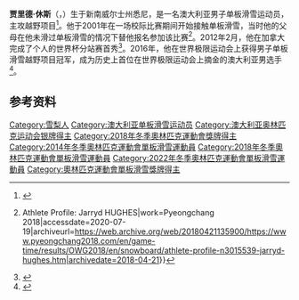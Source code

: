 {{NoteTA|G1=Sports}}
{{Infobox sportsperson
| name             = 贾里德·休斯
| image            = 
| image_size       = 
| nationality      = {{AUS}}
| birth_date       = {{birth date and age|1995|5|21|df=y}}
| birth_place      = {{AUS}}[[新南威尔士州|新南威尔士州]][[悉尼|悉尼]]
| height           = 
| weight           = 
| country          = {{AUS}}
| sport            = [[单板滑雪|单板滑雪]]
| coach            = 
| worlds           = 
| regionals        = 
| nationals        = 
| olympics         = 
| commonwealth     = 
| highestranking   = 
| pb               = 
| show-medals      = yes
| medaltemplates   = 
{{MedalSport|男子[[单板滑雪|单板滑雪]]}}
{{MedalCountry|{{AUS}}}}
{{MedalCompetition|[[奥林匹克运动会|奥林匹克运动会]]}}
{{MedalSilver|[[2018年冬季奥林匹克运动会|2018 平昌]]|[[2018年冬季奥林匹克运动会单板滑雪比赛|越野]]}}
{{MedalCompetition|世界青年单板滑雪锦标赛}}
{{MedalSilver|2012 内华达山|越野}}
{{MedalCompetition|[[世界极限运动会|世界极限运动会]]}}
{{MedalGold|2016 阿斯彭|越野}}
}}
'''贾里德·休斯'''（{{lang-en|Jarryd Hughes}}，{{bd|1995年|5月21日||}}）生于新南威尔士州悉尼，是一名澳大利亚男子单板滑雪运动员，主攻越野项目<ref name="owia">{{cite web|title=Jarryd Hughes|url=http://www.owia.org/jarryd-hughes.html|work=Olympic Winter Institute of Australia|accessdate=2018-02-09|archiveurl=https://web.archive.org/web/20200517160856/https://www.owia.org/jarryd-hughes.html|archivedate=2020-05-17}}</ref>。他于2001年在一场校际比赛期间开始接触单板滑雪，当时他的父母在他未滑过单板滑雪的情况下替他报名参加该比赛<ref>{{cite web|url=https://www.pyeongchang2018.com/en/game-time/results/OWG2018/en/snowboard/athlete-profile-n3015539-jarryd-hughes.htm|title=Snowboard {{!}} Athlete Profile: Jarryd HUGHES|work=Pyeongchang 2018|accessdate=2020-07-19|archiveurl=https://web.archive.org/web/20180421135900/https://www.pyeongchang2018.com/en/game-time/results/OWG2018/en/snowboard/athlete-profile-n3015539-jarryd-hughes.htm|archivedate=2018-04-21}}</ref>。2012年2月，他在加拿大完成了个人的世界杯分站赛首秀<ref>{{cite web|url=https://pickstar.com.au/our-stars/3272/jarryd-hughes|title=Jarryd Hughes|work=PickStar|accessdate=2020-07-19|archiveurl=https://archive.today/20200719042438/https://pickstar.com.au/our-stars/3272/jarryd-hughes|archivedate=2020-07-19|dead-url=no}}</ref>。2016年，他在世界极限运动会上获得男子单板滑雪越野项目冠军，成为历史上首位在世界极限运动会上摘金的澳大利亚男选手<ref>{{cite web|url=https://www.nswis.com.au/nswis-news/x-games-gold-fuelling-jarryd-hughes-hunger-for-olympic-glory/|title=X-Games gold fuelling Jarryd Hughes' hunger for Olympic glory|work=NSWIS|date=2016-09-27|accessdate=2020-07-19|archiveurl=https://web.archive.org/web/20190422105309/https://www.nswis.com.au/nswis-news/x-games-gold-fuelling-jarryd-hughes-hunger-for-olympic-glory/|archivedate=2019-04-22}}</ref>。

==参考资料==
{{reflist}}

{{DEFAULTSORT:Hughes, Jarryd}}
[[Category:雪梨人|Category:雪梨人]]
[[Category:澳大利亚单板滑雪运动员|Category:澳大利亚单板滑雪运动员]]
[[Category:澳大利亚奥林匹克运动会银牌得主|Category:澳大利亚奥林匹克运动会银牌得主]]
[[Category:2018年冬季奧林匹克運動會獎牌得主|Category:2018年冬季奧林匹克運動會獎牌得主]]
[[Category:2014年冬季奧林匹克運動會單板滑雪運動員|Category:2014年冬季奧林匹克運動會單板滑雪運動員]]
[[Category:2018年冬季奧林匹克運動會單板滑雪運動員|Category:2018年冬季奧林匹克運動會單板滑雪運動員]]
[[Category:2022年冬季奧林匹克運動會單板滑雪運動員|Category:2022年冬季奧林匹克運動會單板滑雪運動員]]
[[Category:奧林匹克運動會單板滑雪獎牌得主|Category:奧林匹克運動會單板滑雪獎牌得主]]